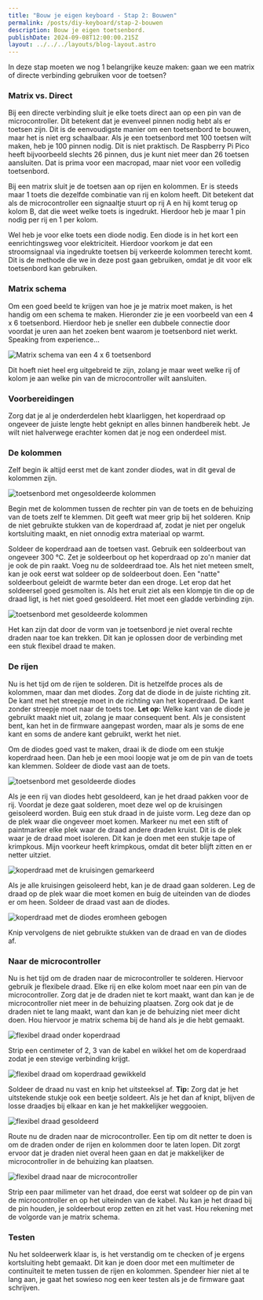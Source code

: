 ```yaml
---
title: "Bouw je eigen keyboard - Stap 2: Bouwen"
permalink: /posts/diy-keyboard/stap-2-bouwen
description: Bouw je eigen toetsenbord.
publishDate: 2024-09-08T12:00:00.215Z
layout: ../../../layouts/blog-layout.astro
---
```


In deze stap moeten we nog 1 belangrijke keuze maken: gaan we een matrix of directe verbinding gebruiken voor de toetsen?

### Matrix vs. Direct
Bij een directe verbinding sluit je elke toets direct aan op een pin van de microcontroller. Dit betekent dat je evenveel pinnen nodig hebt als er toetsen zijn. Dit is de eenvoudigste manier om een toetsenbord te bouwen, maar het is niet erg schaalbaar. Als je een toetsenbord met 100 toetsen wilt maken, heb je 100 pinnen nodig. Dit is niet praktisch. De Raspberry Pi Pico heeft bijvoorbeeld slechts 26 pinnen, dus je kunt niet meer dan 26 toetsen aansluiten. Dat is prima voor een macropad, maar niet voor een volledig toetsenbord.

Bij een matrix sluit je de toetsen aan op rijen en kolommen. Er is steeds maar 1 toets die dezelfde combinatie van rij en kolom heeft. Dit betekent dat als de microcontroller een signaaltje stuurt op rij A en hij komt terug op kolom B, dat die weet welke toets is ingedrukt. Hierdoor heb je maar 1 pin nodig per rij en 1 per kolom.

Wel heb je voor elke toets een diode nodig. Een diode is in het kort een eenrichtingsweg voor elektriciteit. Hierdoor voorkom je dat een stroomsignaal via ingedrukte toetsen bij verkeerde kolommen terecht komt. Dit is de methode die we in deze post gaan gebruiken, omdat je dit voor elk toetsenbord kan gebruiken.

### Matrix schema
Om een goed beeld te krijgen van hoe je je matrix moet maken, is het handig om een schema te maken. Hieronder zie je een voorbeeld van een 4 x 6 toetsenbord. Hierdoor heb je sneller een dubbele connectie door voordat je uren aan het zoeken bent waarom je toetsenbord niet werkt. Speaking from experience...

![Matrix schema van een 4 x 6 toetsenbord](https://res.cloudinary.com/sandergnl/image/upload/v1725466653/projects/diy-keyboard/Matrix.png)

Dit hoeft niet heel erg uitgebreid te zijn, zolang je maar weet welke rij of kolom je aan welke pin van de microcontroller wilt aansluiten.

### Voorbereidingen
Zorg dat je al je onderderdelen hebt klaarliggen, het koperdraad op ongeveer de juiste lengte hebt geknipt en alles binnen handbereik hebt. Je wilt niet halverwege erachter komen dat je nog een onderdeel mist.

### De kolommen
Zelf begin ik altijd eerst met de kant zonder diodes, wat in dit geval de kolommen zijn.

![toetsenbord met ongesoldeerde kolommen](https://res.cloudinary.com/sandergnl/image/upload/c_scale,f_auto,q_auto,w_1024/v1723974085/projects/diy-keyboard/20240808_172639_fytlxm.jpg)

Begin met de kolommen tussen de rechter pin van de toets en de behuizing van de toets zelf te klemmen. Dit geeft wat meer grip bij het solderen. Knip de niet gebruikte stukken van de koperdraad af, zodat je niet per ongeluk kortsluiting maakt, en niet onnodig extra materiaal op warmt.

Soldeer de koperdraad aan de toetsen vast. Gebruik een soldeerbout van ongeveer 300 °C. Zet je soldeerbout op het koperdraad op zo'n manier dat je ook de pin raakt. Voeg nu de soldeerdraad toe. Als het niet meteen smelt, kan je ook eerst wat soldeer op de soldeerbout doen. Een "natte" soldeerbout geleidt de warmte beter dan een droge. Let erop dat het soldeersel goed gesmolten is. Als het eruit ziet als een klompje tin die op de draad ligt, is het niet goed gesoldeerd. Het moet een gladde verbinding zijn.

![toetsenbord met gesoldeerde kolommen](https://res.cloudinary.com/sandergnl/image/upload/c_scale,f_auto,q_auto,w_1024/v1723974085/projects/diy-keyboard/20240808_180456_gaaqng.jpg)

Het kan zijn dat door de vorm van je toetsenbord je niet overal rechte draden naar toe kan trekken. Dit kan je oplossen door de verbinding met een stuk flexibel draad te maken.

### De rijen
Nu is het tijd om de rijen te solderen. Dit is hetzelfde proces als de kolommen, maar dan met diodes. Zorg dat de diode in de juiste richting zit. De kant met het streepje moet in de richting van het koperdraad. De kant zonder streepje moet naar de toets toe. **Let op:** Welke kant van de diode je gebruikt maakt niet uit, zolang je maar consequent bent. Als je consistent bent, kan het in de firmware aangepast worden, maar als je soms de ene kant en soms de andere kant gebruikt, werkt het niet.

Om de diodes goed vast te maken, draai ik de diode om een stukje koperdraad heen. Dan heb je een mooi loopje wat je om de pin van de toets kan klemmen. Soldeer de diode vast aan de toets.

![toetsenbord met gesoldeerde diodes](https://res.cloudinary.com/sandergnl/image/upload/c_scale,f_auto,q_auto,w_1024/v1723974084/projects/diy-keyboard/20240809_165557_qvod7d.jpg)

Als je een rij van diodes hebt gesoldeerd, kan je het draad pakken voor de rij. Voordat je deze gaat solderen, moet deze wel op de kruisingen geisoleerd worden. Buig een stuk draad in de juiste vorm. Leg deze dan op de plek waar die ongeveer moet komen. Markeer nu met een stift of paintmarker elke plek waar de draad andere draden kruist. Dit is de plek waar je de draad moet isoleren. Dit kan je doen met een stukje tape of krimpkous. Mijn voorkeur heeft krimpkous, omdat dit beter blijft zitten en er netter uitziet.

![koperdraad met de kruisingen gemarkeerd](https://res.cloudinary.com/sandergnl/image/upload/c_scale,f_auto,q_auto,w_1024/v1723974084/projects/diy-keyboard/20240809_165910_0_ga0nab.jpg)

Als je alle kruisingen geisoleerd hebt, kan je de draad gaan solderen. Leg de draad op de plek waar die moet komen en buig de uiteinden van de diodes er om heen. Soldeer de draad vast aan de diodes.

![koperdraad met de diodes eromheen gebogen](https://res.cloudinary.com/sandergnl/image/upload/c_scale,f_auto,q_auto,w_1024/v1723974085/projects/diy-keyboard/20240809_170403_qvvbxv.jpg)

Knip vervolgens de niet gebruikte stukken van de draad en van de diodes af.

### Naar de microcontroller
Nu is het tijd om de draden naar de microcontroller te solderen. Hiervoor gebruik je flexibele draad. Elke rij en elke kolom moet naar een pin van de microcontroller. Zorg dat je de draden niet te kort maakt, want dan kan je de microcontroller niet meer in de behuizing plaatsen. Zorg ook dat je de draden niet te lang maakt, want dan kan je de behuizing niet meer dicht doen. Hou hiervoor je matrix schema bij de hand als je die hebt gemaakt.

![flexibel draad onder koperdraad](https://res.cloudinary.com/sandergnl/image/upload/c_scale,f_auto,q_auto,w_1024/v1723974223/projects/diy-keyboard/20240811_120711_ef8n5s.jpg)

Strip een centimeter of 2, 3 van de kabel en wikkel het om de koperdraad zodat je een stevige verbinding krijgt.

![flexibel draad om koperdraad gewikkeld](https://res.cloudinary.com/sandergnl/image/upload/c_scale,f_auto,q_auto,w_1024/v1723974085/projects/diy-keyboard/20240811_120808_1_dqrtoe.jpg)

Soldeer de draad nu vast en knip het uitsteeksel af. **Tip:** Zorg dat je het uitstekende stukje ook een beetje soldeert. Als je het dan af knipt, blijven de losse draadjes bij elkaar en kan je het makkelijker weggooien.

![flexibel draad gesoldeerd](https://res.cloudinary.com/sandergnl/image/upload/c_scale,f_auto,q_auto,w_1024/v1723974085/projects/diy-keyboard/20240811_121025_i1dcbt.jpg)

Route nu de draden naar de microcontroller. Een tip om dit netter te doen is om de draden onder de rijen en kolommen door te laten lopen. Dit zorgt ervoor dat je draden niet overal heen gaan en dat je makkelijker de microcontroller in de behuizing kan plaatsen.

![flexibel draad naar de microcontroller](https://res.cloudinary.com/sandergnl/image/upload/c_scale,f_auto,q_auto,w_1024/v1723974085/projects/diy-keyboard/20240811_122206_phldwg.jpg)

Strip een paar milimeter van het draad, doe eerst wat soldeer op de pin van de microcontroller en op het uiteinden van de kabel. Nu kan je het draad bij de pin houden, je soldeerbout erop zetten en zit het vast. Hou rekening met de volgorde van je matrix schema.

### Testen
Nu het soldeerwerk klaar is, is het verstandig om te checken of je ergens kortsluiting hebt gemaakt. Dit kan je doen door met een multimeter de continuïteit te meten tussen de rijen en kolommen. Spendeer hier niet al te lang aan, je gaat het sowieso nog een keer testen als je de firmware gaat schrijven.

<PrevNext prevText="Stap 1: Design" prevUrl="/posts/diy-keyboard/stap-1-design" nextText="Stap 3: Firmware" nextUrl="/posts/diy-keyboard/stap-3-firmware"/>